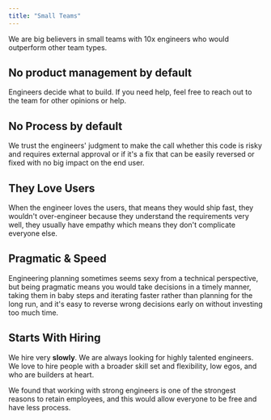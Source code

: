 ```yaml
---
title: "Small Teams" 
---
```


We are big believers in small teams with 10x engineers who would outperform other team types.

## No product management by default

Engineers decide what to build. If you need help, feel free to reach out to the team for other opinions or help. 

## No Process by default

We trust the engineers' judgment to make the call whether this code is risky and requires external approval or if it's a fix that can be easily reversed or fixed with no big impact on the end user.

## They Love Users

When the engineer loves the users, that means they would ship fast, they wouldn't over-engineer because they understand the requirements very well, they usually have empathy which means they don't complicate everyone else.

## Pragmatic & Speed

Engineering planning sometimes seems sexy from a technical perspective, but being pragmatic means you would take decisions in a timely manner, taking them in baby steps and iterating faster rather than planning for the long run, and it's easy to reverse wrong decisions early on without investing too much time. 

## Starts With Hiring

We hire very **slowly**. We are always looking for highly talented engineers. We love to hire people with a broader skill set and flexibility, low egos, and who are builders at heart.

We found that working with strong engineers is one of the strongest reasons to retain employees, and this would allow everyone to be free and have less process.
